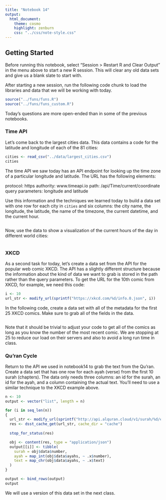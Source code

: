 ```yaml
---
title: "Notebook 14"
output:
  html_document:
    theme: cosmo
    highlight: zenburn
    css: "../css/note-style.css"
---
```


## Getting Started

Before running this notebook, select "Session > Restart R and Clear Output" in
the menu above to start a new R session. This will clear any old data sets and
give us a blank slate to start with.

After starting a new session, run the following code chunk to load the
libraries and data that we will be working with today.

```r
source("../funs/funs.R")
source("../funs/funs_custom.R")
```

Today's questions are more open-ended than in some of the previous notebooks.

### Time API

Let's come back to the largest cities data. This data contains a code for the
latitude and longitude of each of the 81 cities:

```r
cities <- read_csv("../data/largest_cities.csv")
cities
```

The time API we saw today has an API endpoint for looking up the time zone of
a particular longitude and latitude. The URL has the following elements:

  protocol:            https
  authority:           www.timeapi.io
  path:                /api/Time/current/coordinate 
  query parameters:    longitude and latitude
  
Use this information and the techniques we learned today to build a data set 
with one row for each city in `cities` and six columns: the city name, the
longitude, the latitude, the name of the timezone, the current datetime, and
the current hour.

```r

```

Now, use the data to show a visualization of the current hours of the day in 
different world cities:

```r

```

### XKCD

As a second task for today, let's create a data set from the API for the popular
web comic XKCD. The API has a slightly different structure because the
information about the kind of data we want to grab is stored in the path rather
than the query parameters. To get the URL for the 10th comic from XKCD, for
example, we need this code:

```r
i <- 10
url_str <- modify_url(sprintf("https://xkcd.com/%d/info.0.json", i))
```

In the following code, create a data set with all of the metadata for the first
25 XKCD comics. Make sure to grab all of the fields in the data. 

```r

```

Note that it should be trivial to adjust your code to get all of the comics as
long as you know the number of the most recent comic. We are stopping at 25 
to reduce our load on their servers and also to avoid a long run time in class.

### Qu'ran Cycle

Return to the API we used in notebook14 to grab the text from the Qu'ran. 
Create a data set that has one row for each ayah (verse) from the first 10 
surah (chapters). The data only needs three columns: an id for the surah, an
id for the ayah, and a column containing the actual text. You'll need to use a
similar technique to the XKCD example above.

```r
n <- 10
output <- vector("list", length = n)

for (i in seq_len(n))
{
  url_str <- modify_url(sprintf("http://api.alquran.cloud/v1/surah/%d/en.asad", i))
  res <- dsst_cache_get(url_str, cache_dir = "cache")
  
  stop_for_status(res)

  obj <- content(res, type = "application/json")
  output[[i]] <- tibble(
    surah = obj$data$number,
    ayah = map_int(obj$data$ayahs, ~ .x$number),
    text = map_chr(obj$data$ayahs, ~ .x$text)
  )
}

output <- bind_rows(output)
output
```

We will use a version of this data set in the next class.


